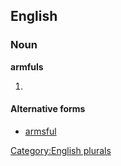 ==English==

===Noun===
'''armfuls'''

# {{plural of|[[armful]]}}

[[Category:English plurals]]
====Alternative forms====
*[[armsful]]